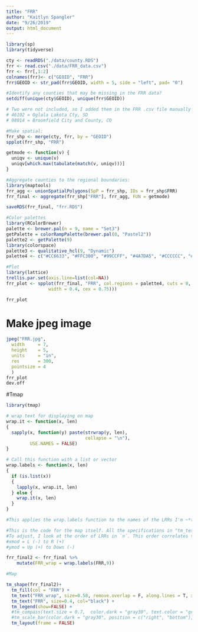 ```yaml
---
title: "FRR"
author: "Kaitlyn Spangler"
date: "9/26/2019"
output: html_document
---
```

```r
library(sp)
library(tidyverse)

cty <- readRDS("./data/county.RDS")
frr <- read.csv("./data/FRR_data.csv") 
frr <- frr[,1:2]
colnames(frr)<- c("GEOID", "FRR")
frr$GEOID <- str_pad(frr$GEOID, width = 5, side = "left", pad= "0") 

#Identify any counties that may be missing in the FRR data? 
setdiff(unique(cty$GEOID), unique(frr$GEOID))

# Two were not included, so I added them in the FRR .csv file manually after checking where they belong (both belong in class 3)
# 46102 = Oglala Lakota Cty, SD 
# 08014 = Broomfield City and County, CO 

#Make spatial:
frr_shp <- merge(cty, frr, by = "GEOID")
spplot(frr_shp, "FRR")

getmode <- function(v) {
  uniqv <- unique(v)
  uniqv[which.max(tabulate(match(v, uniqv)))]
}

#Aggregate counties to the regional boundaries:
library(maptools)
frr_agg <- unionSpatialPolygons(SpP = frr_shp, IDs = frr_shp$FRR)
frr_final <- aggregate(frr_shp["FRR"], frr_agg, FUN = getmode)

saveRDS(frr_final, "frr.RDS")

#Color palettes 
library(RColorBrewer)
palette <- brewer.pal(n = 9, name = "Set3")
getPalette = colorRampPalette(brewer.pal(8, "Pastel2"))
palette2 <- getPalette(9)
library(colorspace)
palette3 <- qualitative_hcl(9, "Dynamic")
palette4 <- c("#CC6633", "#FFC300", "#99CCFF", "#4A7DA5", "#CCCCCC", "#646667", "#99CC99", "#336633", "#CCCC99")

#Plot
library(lattice)
trellis.par.set(axis.line=list(col=NA))
frr_plot <- spplot(frr_final, "FRR", col.regions = palette4, cuts = 8, col = "white", colorkey = list(labels = list( labels = c("Heartland","Northern Crescent","Northern Great Plains","Prairie Gateway","Eastern Uplands","Southern Seaboard","Fruitful Rim","Basin and Range", "Mississippi Portal"),        
                width = 0.4, cex = 0.75)))

frr_plot
```

# Make jpeg image 
```r
jpeg("FRR.jpg",
  width     = 7,
  height    = 5,
  units     = "in",
  res       = 300,
  pointsize = 4
  )
frr_plot
dev.off
```

#Tmap 
```r
library(tmap)

# wrap text for displaying on map
wrap.it <- function(x, len)
{ 
  sapply(x, function(y) paste(strwrap(y, len), 
                              collapse = "\n"), 
         USE.NAMES = FALSE)
}

# Call this function with a list or vector
wrap.labels <- function(x, len)
{
  if (is.list(x))
  {
    lapply(x, wrap.it, len)
  } else {
    wrap.it(x, len)
  }
}

#This applies the wrap.labels function to the names of the LRRs I'm ~*trying*~ to label. 

#This is the code for the map itself. All the specifications in "tm_text()" under "xmod=" and "ymod=" affect the spacing and positioning of the labels. 
#To adjust, I look at the order of LRRs in `n`. This order correlates to the number in the list of xmod and ymod numbers. It takes a lot of playing around to get them right--obviously, they STILL aren't right! I'll do the same to position the number of counties/LRR on the map! 
#xmod = L (-) to R (+)
#ymod = Up (+) to Down (-)

frr_final2 <- frr_final %>% 
	mutate(FRR_wrap = wrap.labels(FRR,9))

#Map

tm_shape(frr_final2)+
  tm_fill(col = "FRR") +
  tm_text("FRR_wrap", size=0.58, remove.overlap = F, along.lines = T, xmod=c(4.5,-0.1,0,0.3,1.1,0,-0.9,-0.3,-0.5), ymod=c(1,-0.5,-0.3,0,0,0,-0.1,0,-0.2)) +
  tm_text("FRR", size=0.4, col="black") +
  tm_legend(show=FALSE) +
  #tm_compass(text.size = 0.7,  color.dark = "gray30", text.color = "gray60", position = c("right", "bottom")) +
  #tm_scale_bar(color.dark = "gray30", position = c("right", "bottom"), text.size = 0.3) +
  tm_layout(frame = FALSE)
```

